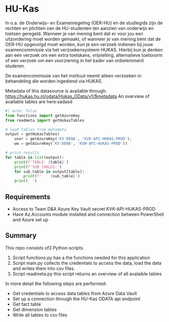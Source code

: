 # HU-Kas

In o.a. de Onderwijs- en Examenregeling (OER-HU) en de studiegids zijn de rechten en plichten van de HU-studenten ten aanzien van onderwijs en toetsen geregeld. Wanneer je van mening bent dat er voor jou een uitzondering moet worden gemaakt, of wanneer je van mening bent dat de OER-HU opgevolgd moet worden, kun je een verzoek indienen bij jouw examencommissie via het verzoekensysteem HUKAS. Hierbij kun je denken aan een verzoek om een extra toetskans, vrijstelling, alternatieve toetsvorm of een verzoek om een voorziening in het kader van onbelemmerd studeren.

De examencommissie van het instituut neemt alleen verzoeken in behandeling die worden ingediend via HUKAS.

Metadata of this datasource is available through: <https://hukas.hu.nl/odata/Hukas_OData/v1/$metadata>
An overview of available tables are here:sadasd

```python
#| echo: false
from functions import getAzureKey
from readmeta import getHukasTables

# load tables from metadata
output = getHukasTables(
    user = getAzureKey('KV-DENA', 'KVK-API-HUKAS-PROD'),
    ww = getAzureKey('KV-DENA', 'KVW-API-HUKAS-PROD'))

# print results
for table in list(output):
    print(f'TABLE: {table}')
    print(f'SUB TABLES:')
    for sub_table in output[table]:
        print(f'    {sub_table}')
    print(' ')
```

## Requirements

- Access to Team D&A Azure Key Vault secret KVK-API-HUKAS-PROD
- Have Az.Accounts module installed and connection between PowerShell and Azure set up

## Summary

This repo consists of3  Python scripts.

 1. Script functions.py has a the functions needed for this application
 2. Script main.py collects the credentials to access the data, load the data and writes them into csv files.
 3. Script readmeta.py this script returns an overview of all avalaible tables

In more detail the following steps are performed:

- Get credentials to access data tables from Azure Data Vault
- Set up a connection through the HU-Kas ODATA api endpoint
- Get fact table
- Get dimension tables
- Write all tables to csv files
